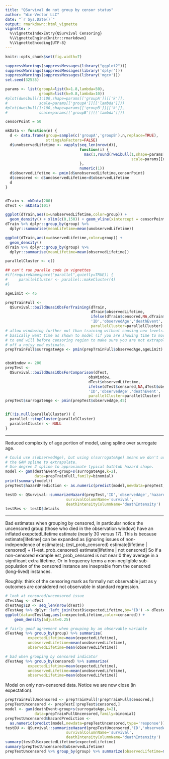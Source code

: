 ```yaml
---
title: "QSurvival do not group by censor status"
author: "Win-Vector LLC"
date: "`r Sys.Date()`"
output: rmarkdown::html_vignette
vignette: >
  %\VignetteIndexEntry{QSurvival Censoring}
  %\VignetteEngine{knitr::rmarkdown}
  %\VignetteEncoding{UTF-8}
---
```


```r
knitr::opts_chunk$set(fig.width=7)
```


```r
suppressWarnings(suppressMessages(library("ggplot2")))
suppressWarnings(suppressMessages(library('dplyr')))
suppressWarnings(suppressMessages(library('mgcv')))
set.seed(32535)

params <- list(groupA=list(k=1.8,lambda=50),
               groupB=list(k=0.8,lambda=10))
#plot(dweibull(1:100,shape=params[['groupA']][['k']],
#              scale=params[['groupA']][['lambda']]))
#plot(dweibull(1:100,shape=params[['groupB']][['k']],
#              scale=params[['groupB']][['lambda']]))

censorPoint = 50

mkData <- function(n) {
  d <- data.frame(group=sample(c('groupA','groupB'),n,replace=TRUE),
                  stringsAsFactors=FALSE)
  d$unobservedLifetime <- vapply(seq_len(nrow(d)),
                                 function(i) {
                                   max(1,round(rweibull(1,shape=params[[d[i,'group']]][['k']],
                                                        scale=params[[d[i,'group']]][['lambda']])))
                                 },
                                 numeric(1))
  d$observedLifetime <- pmin(d$unobservedLifetime,censorPoint)
  d$censored <- d$unobservedLifetime>d$observedLifetime
  d
}


dTrain <- mkData(200)
dTest <- mkData(101)

ggplot(dTrain,aes(x=unobservedLifetime,color=group)) +
  geom_density() + xlim(c(0,150)) + geom_vline(xintercept = censorPoint)
dTrain %>% dplyr::group_by(group) %>%
  dplyr::summarise(meanLifetime=mean(unobservedLifetime))

ggplot(dTrain,aes(x=observedLifetime,color=group)) +
  geom_density() 
dTrain %>% dplyr::group_by(group) %>%
  dplyr::summarise(meanLifetime=mean(observedLifetime))
```



```r
parallelCluster <- c()

## can't run paralle code in vignettes
#if(requireNamespace("parallel",quietly=TRUE)) {
#     parallelCluster <- parallel::makeCluster(4)
#}

ageLimit <- 45

prepTrainFull <- 
  QSurvival::buildQuasiObsForTraining(dTrain,
                                      dTrain$observedLifetime,
                                      ifelse(dTrain$censored,NA,dTrain$observedLifetime),
                                      'ID','observedAge','deathEvent',
                                      parallelCluster=parallelCluster)
# allow windowing further out than training without causing new levels.
# basically want time as shown to model (if you are showing time to mode)
# to end will before censoring region to make sure you are not extrapolating
# off a noisy end estimate.
prepTrainFull$surrogateAge <- pmin(prepTrainFull$observedAge,ageLimit)


obsWindow <- 200
prepTest <- 
  QSurvival::buildQuasiObsForComparison(dTest,
                                     obsWindow,
                                     dTest$observedLifetime,
                                     ifelse(dTest$censored,NA,dTest$observedLifetime),
                                     'ID','observedAge','deathEvent',
                                     parallelCluster=parallelCluster)
prepTest$surrogateAge <- pmin(prepTest$observedAge,45)


if(!is.null(parallelCluster)) {
  parallel::stopCluster(parallelCluster)
  parallelCluster <- NULL
}

```

*****

Reduced complexity of age portion of model, using spline over surrogate age.

```r
# Could use s(observedAge), but using s(surrogateAge) means we don't use
# the GAM spline to extrapolate.
# Use degree 2 spline to approximate typical bathtub hazard shape.
model <- gam(deathEvent~group+s(surrogateAge,k=2),
             data=prepTrainFull,family=binomial)
print(summary(model))
prepTest$hazardPrediction <- as.numeric(predict(model,newdata=prepTest,type='response'))

testD <- QSurvival::summarizeHazard(prepTest,'ID','observedAge','hazardPrediction',
                           survivalColumnName='survival',
                           deathIntensityColumnName='deathIntensity') 
testRes <- testD$details
```


*****

Bad estimates when grouping by censored, in particular notice
the uncensored group (those who died in the observation window)
have an inflated exepctedLifetime estimate (nearly 30 versus 17).
This is because estimate[lifetime] can be expanded as
(ignoring issues of non-independence of estimates);
(est_prob_censored) estimate[lifetime | censored] +
   (1-est_prob_censored) estimate[lifetime | not censored]
So if a non-censored example est_prob_censored is not near 0
they average in a significant extra lifetime.  Or in frequency terms
a non-negligible sub-population of the censored instance are inseprable
from the censored (long-lived) instances.

Roughly: think of the censoring mark as formally not observable just as 
y outcomes are considered not observable in standard regression.

```r
# look at censored/uncensored issue
dTestAug <- dTest
dTestAug$ID <- seq_len(nrow(dTest))
dTestAug %>% dplyr::left_join(testD$expectedLifetime,by='ID') -> dTestAug
ggplot(data=dTestAug,aes(x=expectedLifetime,color=censored)) +
    geom_density(adjust=0.25)

# fairly good agreement when grouping by an observable variable
dTestAug %>% group_by(group) %>% summarize(
          expectedLifetime=mean(expectedLifetime),
          unobservedLifetime=mean(unobservedLifetime),
          observedLifetime=mean(observedLifetime))

# bad when grouping by censored indicator
dTestAug %>% group_by(censored) %>% summarize(
          expectedLifetime=mean(expectedLifetime),
          unobservedLifetime=mean(unobservedLifetime),
          observedLifetime=mean(observedLifetime))


```

Model on only non-censored data.  Notice we are now close (in expectation).

```r
prepTrainFullUncensored <- prepTrainFull[!prepTrainFull$censored,]
prepTestUncensored <- prepTest[!prepTest$censored,]
model <- gam(deathEvent~group+s(surrogateAge,k=2),
             data=prepTrainFullUncensored,family=binomial)
prepTestUncensored$hazardPrediction <- 
  as.numeric(predict(model,newdata=prepTestUncensored,type='response'))
testDU <- QSurvival::summarizeHazard(prepTestUncensored,'ID','observedAge','hazardPrediction',
                           survivalColumnName='survival',
                           deathIntensityColumnName='deathIntensity') 
summary(testDU$expectedLifetime$expectedLifetime)
summary(prepTestUncensored$observedLifetime)
prepTestUncensored %>% group_by(group) %>% summarize(observedLifetime=mean(observedLifetime))
```

